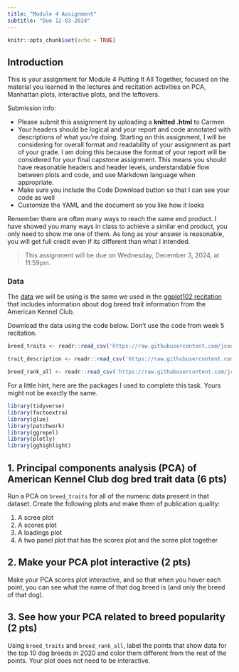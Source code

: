 ```yaml
---
title: "Module 4 Assignment"
subtitle: "Due 12-03-2024"
---
```



```r
knitr::opts_chunk$set(echo = TRUE)
```

## Introduction
This is your assignment for Module 4 Putting It All Together, focused on the material you learned in the lectures and recitation activities on PCA, Manhattan plots, interactive plots, and the leftovers.

Submission info:

- Please submit this assignment by uploading a **knitted .html** to Carmen
- Your headers should be logical and your report and code annotated with descriptions of what you're doing. Starting on this assignment, I will be considering for overall format and readability of your assignment as part of your grade. I am doing this because the format of your report will be considered for your final capstone assignment. This means you should have reasonable headers and header levels, understandable flow between plots and code, and use Markdown language when appropriate.
- Make sure you include the Code Download button so that I can see your code as well
- Customize the YAML and the document so you like how it looks

Remember there are often many ways to reach the same end product. I have showed you many ways in class to achieve a similar end product, you only need to show me one of them. As long as your answer is reasonable, you will get full credit even if its different than what I intended.

> This assignment will be due on Wednesday, December 3, 2024, at 11:59pm.

### Data
The [data](https://github.com/rfordatascience/tidytuesday/blob/master/data/2022/2022-02-01/readme.md) we will be using is the same we used in the [ggplot102 recitation](2_05_themes_labels_facets/05_ggplot102_recitation.html) that includes information about dog breed trait information from the American Kennel Club.

Download the data using the code below. Don't use the code from week 5 recitation.
```r
breed_traits <- readr::read_csv('https://raw.githubusercontent.com/jcooperstone/jcooperstone.github.io/main/assignments/modules/module4/data/breed_traits_fixed.csv')

trait_description <- readr::read_csv('https://raw.githubusercontent.com/jcooperstone/jcooperstone.github.io/main/assignments/modules/module4/data/trait_description.csv')

breed_rank_all <- readr::read_csv('https://raw.githubusercontent.com/jcooperstone/jcooperstone.github.io/main/assignments/modules/module4/data/breed_rank_all.csv')
```

For a little hint, here are the packages I used to complete this task. Yours might not be exactly the same.
```r
library(tidyverse)
library(factoextra)
library(glue)
library(patchwork)
library(ggrepel)
library(plotly)
library(gghighlight)
```


## 1. Principal components analysis (PCA) of American Kennel Club dog bred trait data (6 pts)

Run a PCA on `breed_traits` for all of the numeric data present in that dataset. Create the following plots and make them of publication quality:

1. A scree plot
2. A scores plot
3. A loadings plot
4. A two panel plot that has the scores plot and the scree plot together

## 2. Make your PCA plot interactive (2 pts)

Make your PCA scores plot interactive, and so that when you hover each point, you can see what the name of that dog breed is (and only the breed of that dog).

## 3. See how your PCA related to breed popularity (2 pts)

Using `breed_traits` and `breed_rank_all`, label the points that show data for the top 10 dog breeds in 2020 and color them different from the rest of the points. Your plot does not need to be interactive.



